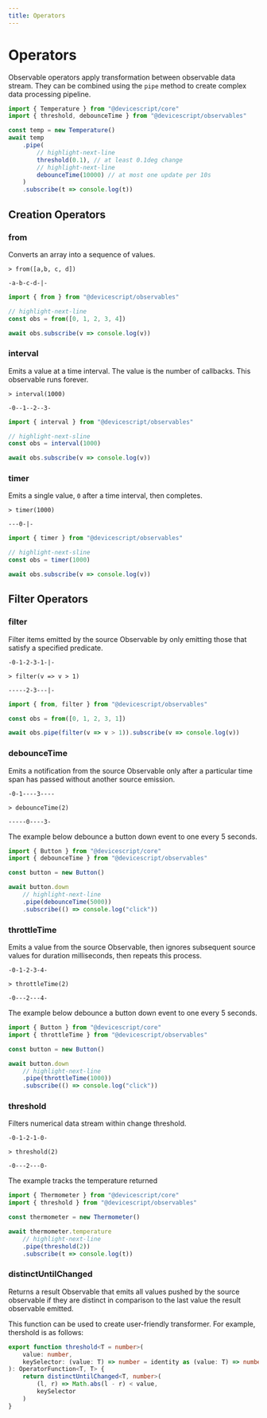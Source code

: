 ```yaml
---
title: Operators
---
```


# Operators

Observable operators apply transformation between observable data stream. They can be combined using the `pipe`
method to create complex data processing pipeline.

```ts skip
import { Temperature } from "@devicescript/core"
import { threshold, debounceTime } from "@devicescript/observables"

const temp = new Temperature()
await temp
    .pipe(
        // highlight-next-line
        threshold(0.1), // at least 0.1deg change
        // highlight-next-line
        debounceTime(10000) // at most one update per 10s
    )
    .subscribe(t => console.log(t))
```

## Creation Operators

### from

Converts an array into a sequence of values.

```rx
> from([a,b, c, d])

-a-b-c-d-|-
```

```ts
import { from } from "@devicescript/observables"

// highlight-next-line
const obs = from([0, 1, 2, 3, 4])

await obs.subscribe(v => console.log(v))
```

### interval

Emits a value at a time interval. The value is the number of callbacks.
This observable runs forever.

```rx
> interval(1000)

-0--1--2--3-
```

```ts
import { interval } from "@devicescript/observables"

// highlight-next-sline
const obs = interval(1000)

await obs.subscribe(v => console.log(v))
```

### timer

Emits a single value, `0` after a time interval, then completes.

```rx
> timer(1000)

---0-|-
```

```ts
import { timer } from "@devicescript/observables"

// highlight-next-sline
const obs = timer(1000)

await obs.subscribe(v => console.log(v))
```

## Filter Operators

### filter

Filter items emitted by the source Observable by only emitting those that satisfy a specified predicate.

```rx
-0-1-2-3-1-|-

> filter(v => v > 1)

-----2-3---|-
```

```ts
import { from, filter } from "@devicescript/observables"

const obs = from([0, 1, 2, 3, 1])

await obs.pipe(filter(v => v > 1)).subscribe(v => console.log(v))
```

### debounceTime

Emits a notification from the source Observable
only after a particular time span has passed without another source emission.

```rx
-0-1----3----

> debounceTime(2)

-----0----3-
```

The example below debounce a button down event to one every 5 seconds.

```ts
import { Button } from "@devicescript/core"
import { debounceTime } from "@devicescript/observables"

const button = new Button()

await button.down
    // highlight-next-line
    .pipe(debounceTime(5000))
    .subscribe(() => console.log("click"))
```

### throttleTime

Emits a value from the source Observable,
then ignores subsequent source values for duration milliseconds, then repeats this process.

```rx
-0-1-2-3-4-

> throttleTime(2)

-0---2---4-
```

The example below debounce a button down event to one every 5 seconds.

```ts
import { Button } from "@devicescript/core"
import { throttleTime } from "@devicescript/observables"

const button = new Button()

await button.down
    // highlight-next-line
    .pipe(throttleTime(1000))
    .subscribe(() => console.log("click"))
```

### threshold

Filters numerical data stream within change threshold.

```rx
-0-1-2-1-0-

> threshold(2)

-0---2---0-
```

The example tracks the temperature returned

```ts
import { Thermometer } from "@devicescript/core"
import { threshold } from "@devicescript/observables"

const thermometer = new Thermometer()

await thermometer.temperature
    // highlight-next-line
    .pipe(threshold(2))
    .subscribe(t => console.log(t))
```

### distinctUntilChanged

Returns a result Observable that emits all values pushed by the source observable
if they are distinct in comparison to the last value the result observable emitted.

This function can be used to create user-friendly transformer. For example, thershold is as follows:

```ts
export function threshold<T = number>(
    value: number,
    keySelector: (value: T) => number = identity as (value: T) => number
): OperatorFunction<T, T> {
    return distinctUntilChanged<T, number>(
        (l, r) => Math.abs(l - r) < value,
        keySelector
    )
}
```